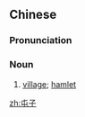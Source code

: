 ==Chinese==
{{zh-forms}}

===Pronunciation===
{{zh-pron
|m=túnzi
|c=tyun4 zi2
|cat=n
}}

===Noun===
{{zh-noun}}

# {{lb|zh|dialect}} [[village]]; [[hamlet]]

[[zh:屯子]]